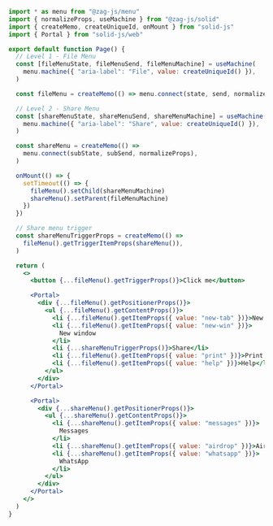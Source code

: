 ```jsx
import * as menu from "@zag-js/menu"
import { normalizeProps, useMachine } from "@zag-js/solid"
import { createMemo, createUniqueId, onMount } from "solid-js"
import { Portal } from "solid-js/web"

export default function Page() {
  // Level 1 - File Menu
  const [fileMenuState, fileMenuSend, fileMenuMachine] = useMachine(
    menu.machine({ "aria-label": "File", value: createUniqueId() }),
  )

  const fileMenu = createMemo(() => menu.connect(state, send, normalizeProps))

  // Level 2 - Share Menu
  const [shareMenuState, shareMenuSend, shareMenuMachine] = useMachine(
    menu.machine({ "aria-label": "Share", value: createUniqueId() }),
  )

  const shareMenu = createMemo(() =>
    menu.connect(subState, subSend, normalizeProps),
  )

  onMount(() => {
    setTimeout(() => {
      fileMenu().setChild(shareMenuMachine)
      shareMenu().setParent(fileMenuMachine)
    })
  })

  // Share menu trigger
  const shareMenuTriggerProps = createMemo(() =>
    fileMenu().getTriggerItemProps(shareMenu()),
  )

  return (
    <>
      <button {...fileMenu().getTriggerProps()}>Click me</button>

      <Portal>
        <div {...fileMenu().getPositionerProps()}>
          <ul {...fileMenu().getContentProps()}>
            <li {...fileMenu().getItemProps({ value: "new-tab" })}>New tab</li>
            <li {...fileMenu().getItemProps({ value: "new-win" })}>
              New window
            </li>
            <li {...shareMenuTriggerProps()}>Share</li>
            <li {...fileMenu().getItemProps({ value: "print" })}>Print...</li>
            <li {...fileMenu().getItemProps({ value: "help" })}>Help</li>
          </ul>
        </div>
      </Portal>

      <Portal>
        <div {...shareMenu().getPositionerProps()}>
          <ul {...shareMenu().getContentProps()}>
            <li {...shareMenu().getItemProps({ value: "messages" })}>
              Messages
            </li>
            <li {...shareMenu().getItemProps({ value: "airdrop" })}>Airdrop</li>
            <li {...shareMenu().getItemProps({ value: "whatsapp" })}>
              WhatsApp
            </li>
          </ul>
        </div>
      </Portal>
    </>
  )
}
```
